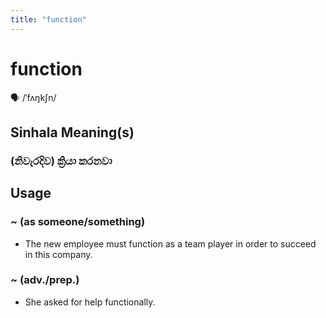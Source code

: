 ```yaml
---
title: "function"
---
```


# function

🗣️ /ˈfʌŋkʃn/

## Sinhala Meaning(s)

### (නිවැරදිව) ක්‍රියා කරනවා

## Usage

### ~ (as someone/something)

- The new employee must function as a team player in order to succeed in this company.


### ~ (adv./prep.)

- She asked for help functionally.

